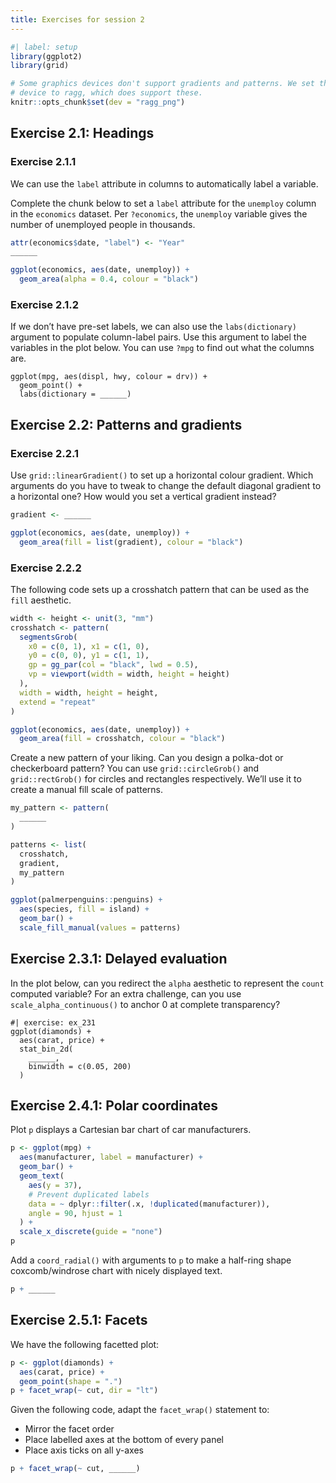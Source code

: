 ```yaml
---
title: Exercises for session 2
---
```


```r
#| label: setup
library(ggplot2)
library(grid)

# Some graphics devices don't support gradients and patterns. We set the
# device to ragg, which does support these.
knitr::opts_chunk$set(dev = "ragg_png")
```

## Exercise 2.1: Headings

### Exercise 2.1.1

We can use the `label` attribute in columns to automatically label a variable.

Complete the chunk below to set a `label` attribute for the `unemploy` column in the `economics` dataset.
Per `?economics`, the `unemploy` variable gives the number of unemployed people in thousands.

```r
attr(economics$date, "label") <- "Year"
______

ggplot(economics, aes(date, unemploy)) +
  geom_area(alpha = 0.4, colour = "black")
```

### Exercise 2.1.2

If we don't have pre-set labels, we can also use the `labs(dictionary)` argument to populate column-label pairs.
Use this argument to label the variables in the plot below.
You can use `?mpg` to find out what the columns are.

```webr
ggplot(mpg, aes(displ, hwy, colour = drv)) +
  geom_point() +
  labs(dictionary = ______)
```

## Exercise 2.2: Patterns and gradients

### Exercise 2.2.1

Use `grid::linearGradient()` to set up a horizontal colour gradient.
Which arguments do you have to tweak to change the default diagonal gradient to a horizontal one?
How would you set a vertical gradient instead?

```r
gradient <- ______

ggplot(economics, aes(date, unemploy)) +
  geom_area(fill = list(gradient), colour = "black")
```

### Exercise 2.2.2

The following code sets up a crosshatch pattern that can be used as the `fill` aesthetic.

```r
width <- height <- unit(3, "mm")
crosshatch <- pattern(
  segmentsGrob(
    x0 = c(0, 1), x1 = c(1, 0), 
    y0 = c(0, 0), y1 = c(1, 1),
    gp = gg_par(col = "black", lwd = 0.5),
    vp = viewport(width = width, height = height)
  ),
  width = width, height = height,
  extend = "repeat"
)

ggplot(economics, aes(date, unemploy)) +
  geom_area(fill = crosshatch, colour = "black")
```

Create a new pattern of your liking.
Can you design a polka-dot or checkerboard pattern?
You can use `grid::circleGrob()` and `grid::rectGrob()` for circles and rectangles respectively.
We'll use it to create a manual fill scale of patterns.

```r
my_pattern <- pattern(
  ______
)

patterns <- list(
  crosshatch,
  gradient,
  my_pattern
)

ggplot(palmerpenguins::penguins) +
  aes(species, fill = island) +
  geom_bar() +
  scale_fill_manual(values = patterns)
```

## Exercise 2.3.1: Delayed evaluation

In the plot below, can you redirect the `alpha` aesthetic to represent the `count` computed variable?
For an extra challenge, can you use `scale_alpha_continuous()` to anchor 0 at complete transparency?

```webr
#| exercise: ex_231
ggplot(diamonds) +
  aes(carat, price) +
  stat_bin_2d(
    ______,
    binwidth = c(0.05, 200)
  )
```

## Exercise 2.4.1: Polar coordinates

Plot `p` displays a Cartesian bar chart of car manufacturers.

```r
p <- ggplot(mpg) +
  aes(manufacturer, label = manufacturer) +
  geom_bar() +
  geom_text(
    aes(y = 37),
    # Prevent duplicated labels
    data = ~ dplyr::filter(.x, !duplicated(manufacturer)),
    angle = 90, hjust = 1
  ) +
  scale_x_discrete(guide = "none")
p
```

Add a `coord_radial()` with arguments to `p` to make a half-ring shape coxcomb/windrose chart with nicely displayed text.

```r
p + ______
```

## Exercise 2.5.1: Facets

We have the following facetted plot:

```r
p <- ggplot(diamonds) +
  aes(carat, price) +
  geom_point(shape = ".")
p + facet_wrap(~ cut, dir = "lt")
```

Given the following code, adapt the `facet_wrap()` statement to:

* Mirror the facet order
* Place labelled axes at the bottom of every panel
* Place axis ticks on all y-axes

```r
p + facet_wrap(~ cut, ______)
```
